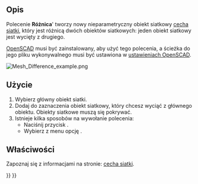 <languages/>

{{Docnav/pl
|[[Mesh_Intersection/pl|Przecięcie]]
|[[Mesh_PolyCut/pl|Przetnij]]
|[[Mesh_Workbench/pl|środowisko pracy Siatka]]
|IconL=Mesh_Intersection.svg
|IconR=Mesh_PolyCut.svg
|IconC=Workbench_Mesh.svg
}}

{{GuiCommand/pl
|Name=Mesh Difference
|Name/pl=Siatka Różnica
|MenuLocation=Siatki → Operacje logiczne → Różnica
|Workbenches=[[Mesh_Workbench/pl|Siatka]]
|SeeAlso=[[Mesh_Union/pl|Połączenie]], [[Mesh_Intersection/pl|Przecięcie]]
}}

<span id="Description"></span>
==Opis==

Polecenie '''Różnica'''' tworzy nowy nieparametryczny obiekt siatkowy [[Mesh_Feature/pl|cecha siatki]], który jest różnicą dwóch obiektów siatkowych: jeden obiekt siatkowy jest wycięty z drugiego.

[https://openscad.org/ OpenSCAD] musi być zainstalowany, aby użyć tego polecenia, a ścieżka do jego pliku wykonywalnego musi być ustawiona w [[OpenSCAD_Preferences/pl|ustawieniach OpenSCAD]].

[[Image:Mesh_Difference_example.png]]
{{Caption|Po lewej dwa obiekty siatkowe, po prawej obiekt siatkowy, który jest różnicą tych obiektów, jeśli sześcian jest wybrany jako obiekt główny.}}

<span id="Usage"></span>
==Użycie==

# Wybierz główny obiekt siatki.
# Dodaj do zaznaczenia obiekt siatkowy, który chcesz wyciąć z głównego obiektu. Obiekty siatkowe muszą się pokrywać.
# Istnieje kilka sposobów na wywołanie polecenia:
#* Naciśnij przycisk {{Button|[[Image:Mesh_Difference.svg|16px]] '''Różnica'''}}.
#* Wybierz z menu opcję {{MenuCommand|Siatki → Operacje logiczne → [[Image:Mesh_Difference.svg|16px]] Różnica}}.

<span id="Properties"></span>
==Właściwości==

Zapoznaj się z informacjami na stronie: [[Mesh_Feature/pl|cecha siatki]].


{{Docnav/pl
|[[Mesh_Intersection/pl|Przecięcie]]
|[[Mesh_PolyCut/pl|Przetnij]]
|[[Mesh_Workbench/pl|środowisko pracy Siatka]]
|IconL=Mesh_Intersection.svg
|IconR=Mesh_PolyCut.svg
|IconC=Workbench_Mesh.svg
}}

{{Mesh Tools navi{{#translation:}}}}
{{Userdocnavi{{#translation:}}}}
{{clear}}